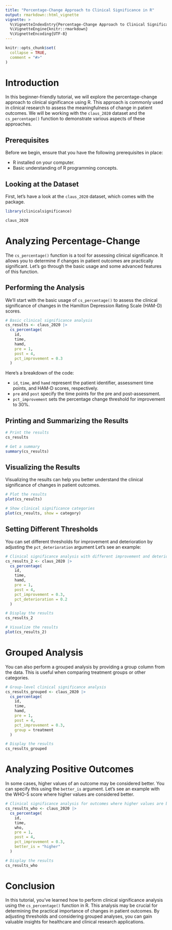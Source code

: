 ```yaml
---
title: "Percentage-Change Approach to Clinical Significance in R"
output: rmarkdown::html_vignette
vignette: >
  %\VignetteIndexEntry{Percentage-Change Approach to Clinical Significance in R}
  %\VignetteEngine{knitr::rmarkdown}
  %\VignetteEncoding{UTF-8}
---
```


```r
knitr::opts_chunk$set(
  collapse = TRUE,
  comment = "#>"
)
```

# Introduction

In this beginner-friendly tutorial, we will explore the percentage-change approach to clinical significance using R. This approach is commonly used in clinical research to assess the meaningfulness of change in patient outcomes. We will be working with the `claus_2020` dataset and the `cs_percentage()` function to demonstrate various aspects of these approaches.

## Prerequisites

Before we begin, ensure that you have the following prerequisites in place:

- R installed on your computer.
- Basic understanding of R programming concepts.

## Looking at the Dataset

First, let's have a look at the `claus_2020` dataset, which comes with the package.

```r
library(clinicalsignificance)

claus_2020
```


# Analyzing Percentage-Change

The `cs_percentage()` function is a tool for assessing clinical significance. It allows you to determine if changes in patient outcomes are practically significant. Let's go through the basic usage and some advanced features of this function.

## Performing the Analysis
We'll start with the basic usage of `cs_percentage()` to assess the clinical significance of changes in the Hamilton Depression Rating Scale (HAM-D) scores.
```r
# Basic clinical significance analysis
cs_results <- claus_2020 |>
  cs_percentage(
    id,
    time,
    hamd,
    pre = 1,
    post = 4,
    pct_improvement = 0.3
  )
```

Here's a breakdown of the code:

- `id`, `time`, and `hamd` represent the patient identifier, assessment time points, and HAM-D scores, respectively.
- `pre` and `post` specify the time points for the pre and post-assessment.
- `pct_improvement` sets the percentage change threshold for improvement to 30%.


## Printing and Summarizing the Results
```r
# Print the results
cs_results

# Get a summary
summary(cs_results)
```

## Visualizing the Results
Visualizing the results can help you better understand the clinical significance of changes in patient outcomes.
```r
# Plot the results
plot(cs_results)

# Show clinical significance categories
plot(cs_results, show = category)
```

## Setting Different Thresholds
You can set different thresholds for improvement and deterioration by adjusting the `pct_deterioration` argument Let's see an example:
```r
# Clinical significance analysis with different improvement and deterioration thresholds
cs_results_2 <- claus_2020 |>
  cs_percentage(
    id,
    time,
    hamd,
    pre = 1,
    post = 4,
    pct_improvement = 0.3,
    pct_deterioration = 0.2
  )

# Display the results
cs_results_2

# Visualize the results
plot(cs_results_2)
```


# Grouped Analysis

You can also perform a grouped analysis by providing a group column from the data. This is useful when comparing treatment groups or other categories.
```r
# Group-level clinical significance analysis
cs_results_grouped <- claus_2020 |>
  cs_percentage(
    id,
    time,
    hamd,
    pre = 1,
    post = 4,
    pct_improvement = 0.3,
    group = treatment
  )

# Display the results
cs_results_grouped
```

# Analyzing Positive Outcomes
In some cases, higher values of an outcome may be considered better. You can specify this using the `better_is` argument. Let's see an example with the WHO-5 score where higher values are considered better.
```r
# Clinical significance analysis for outcomes where higher values are better
cs_results_who <- claus_2020 |>
  cs_percentage(
    id,
    time,
    who,
    pre = 1,
    post = 4,
    pct_improvement = 0.3,
    better_is = "higher"
  )

# Display the results
cs_results_who
```

# Conclusion
In this tutorial, you've learned how to perform clinical significance analysis using the `cs_percentage()` function in R. This analysis may be crucial for determining the practical importance of changes in patient outcomes. By adjusting thresholds and considering grouped analyses, you can gain valuable insights for healthcare and clinical research applications.
